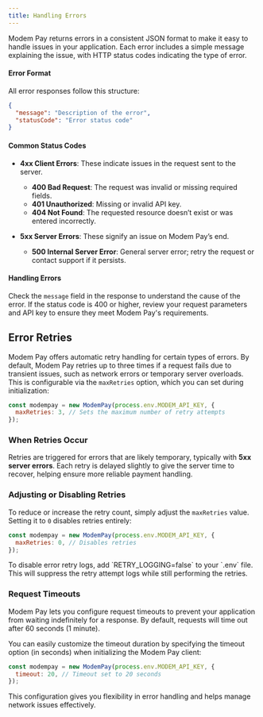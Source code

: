 ```yaml
---
title: Handling Errors
---
```


Modem Pay returns errors in a consistent JSON format to make it easy to handle issues in your application. Each error includes a simple message explaining the issue, with HTTP status codes indicating the type of error.

#### Error Format

All error responses follow this structure:

```json
{
  "message": "Description of the error",
  "statusCode": "Error status code"
}
```

#### Common Status Codes

- **4xx Client Errors**: These indicate issues in the request sent to the server.

  - **400 Bad Request**: The request was invalid or missing required fields.
  - **401 Unauthorized**: Missing or invalid API key.
  - **404 Not Found**: The requested resource doesn’t exist or was entered incorrectly.

- **5xx Server Errors**: These signify an issue on Modem Pay’s end.
  - **500 Internal Server Error**: General server error; retry the request or contact support if it persists.

#### Handling Errors

Check the `message` field in the response to understand the cause of the error. If the status code is 400 or higher, review your request parameters and API key to ensure they meet Modem Pay's requirements.

## Error Retries

Modem Pay offers automatic retry handling for certain types of errors. By default, Modem Pay retries up to three times if a request fails due to transient issues, such as network errors or temporary server overloads. This is configurable via the `maxRetries` option, which you can set during initialization:

```javascript
const modempay = new ModemPay(process.env.MODEM_API_KEY, {
  maxRetries: 3, // Sets the maximum number of retry attempts
});
```

### When Retries Occur

Retries are triggered for errors that are likely temporary, typically with **5xx server errors**. Each retry is delayed slightly to give the server time to recover, helping ensure more reliable payment handling.

### Adjusting or Disabling Retries

To reduce or increase the retry count, simply adjust the `maxRetries` value. Setting it to `0` disables retries entirely:

```javascript javascript
const modempay = new ModemPay(process.env.MODEM_API_KEY, {
  maxRetries: 0, // Disables retries
});
```

<Tip>
To disable error retry logs, add `RETRY_LOGGING=false` to your `.env` file. This will suppress the retry attempt logs while still performing the retries.
</Tip>

### Request Timeouts

Modem Pay lets you configure request timeouts to prevent your application from waiting indefinitely for a response. By default, requests will time out after 60 seconds (1 minute).

You can easily customize the timeout duration by specifying the timeout option (in seconds) when initializing the Modem Pay client:

```javascript javascript
const modempay = new ModemPay(process.env.MODEM_API_KEY, {
  timeout: 20, // Timeout set to 20 seconds
});
```

This configuration gives you flexibility in error handling and helps manage network issues effectively.
